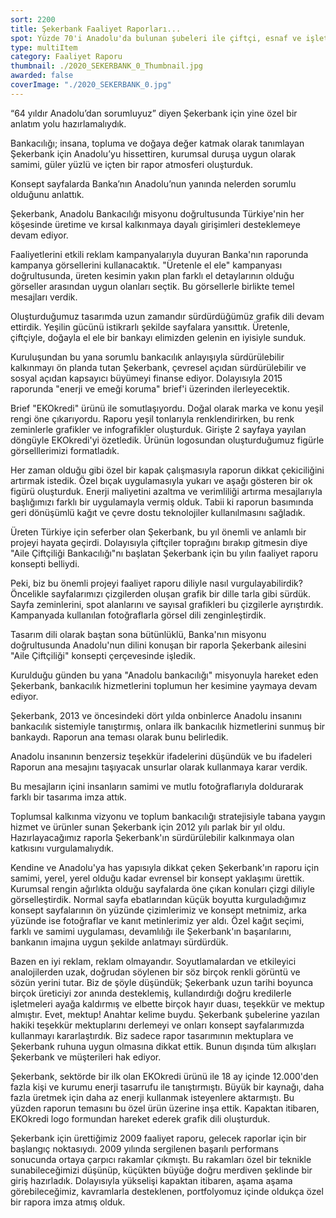 ```yaml
---
sort: 2200
title: Şekerbank Faaliyet Raporları...
spot: Yüzde 70'i Anadolu'da bulunan şubeleri ile çiftçi, esnaf ve işletmeleri en iyi anlayan ve onlara özel çözümler sunan <strong>Şekerbank ile tanışıklığımız 2009 yılına dayanıyor.</strong> Hem yerel bankacılıktaki bilgi birikimi hem de yaygın şube ağı ile rekabette farklılaşan Banka için, bu farkı olabildiğince çarpıcı biçimde yansıtan raporlar hazırladık. Kurumsal imaja uygun şekilde hazırladığımız her raporla müşterimizin yıllık performansına değer kattık.
type: multiItem
category: Faaliyet Raporu
thumbnail: ./2020_SEKERBANK_0_Thumbnail.jpg
awarded: false
coverImage: "./2020_SEKERBANK_0.jpg"
---
```




<MultiItemLayoutOneItem oneItemTitle="ŞEKERBANK 2020 FAALİYET RAPORU" oneItemSubTitle="" sliderImages={[SEKERBANK2020_0,SEKERBANK2020_1,SEKERBANK2020_2,SEKERBANK2020_3,SEKERBANK2020_4]} awarded={false}>



</MultiItemLayoutOneItem>


<MultiItemLayoutOneItem oneItemTitle="ŞEKERBANK 2017 FAALİYET RAPORU" oneItemSubTitle="Anadolu’dan sorumlu bir banka" sliderImages={[SEKERBANK2017_0,SEKERBANK2017_1,SEKERBANK2017_2,SEKERBANK2017_3]} awarded={false}>

“64 yıldır Anadolu’dan sorumluyuz” diyen Şekerbank için yine özel bir anlatım yolu hazırlamalıydık.

Bankacılığı; insana, topluma ve doğaya değer katmak olarak tanımlayan Şekerbank için Anadolu’yu hissettiren, kurumsal duruşa uygun olarak samimi, güler yüzlü ve içten bir rapor atmosferi oluşturduk.

Konsept sayfalarda Banka’nın Anadolu’nun yanında nelerden sorumlu olduğunu anlattık.

</MultiItemLayoutOneItem>


<MultiItemLayoutOneItem oneItemTitle="ŞEKERBANK 2016 FAALİYET RAPORU" oneItemSubTitle="Türkiye'nin elinden çok şey gelir" sliderImages={[SEKERBANK2016_0,SEKERBANK2016_1,SEKERBANK2016_2,SEKERBANK2016_3,SEKERBANK2016_4,SEKERBANK2016_5]} awarded={false}>

Şekerbank, Anadolu Bankacılığı misyonu doğrultusunda Türkiye'nin her köşesinde üretime ve kırsal kalkınmaya dayalı girişimleri desteklemeye devam ediyor.

Faaliyetlerini etkili reklam kampanyalarıyla duyuran Banka'nın raporunda kampanya görsellerini kullanacaktık. "Üretenle el ele" kampanyası doğrultusunda, üreten kesimin yakın plan farklı el detaylarının olduğu görseller arasından uygun olanları seçtik. Bu görsellerle birlikte temel mesajları verdik.

Oluşturduğumuz tasarımda uzun zamandır sürdürdüğümüz grafik dili devam ettirdik. Yeşilin gücünü istikrarlı şekilde sayfalara yansıttık. Üretenle, çiftçiyle, doğayla el ele bir bankayı elimizden gelenin en iyisiyle sunduk.

</MultiItemLayoutOneItem>


<MultiItemLayoutOneItem oneItemTitle="ŞEKERBANK 2015 FAALİYET RAPORU" oneItemSubTitle="Enerjiyi ve emeği koruyan bir rapor..." sliderImages={[SEKERBANK2015_0,SEKERBANK2015_1,SEKERBANK2015_2,SEKERBANK2015_3,SEKERBANK2015_4]} awarded={false}>

Kuruluşundan bu yana sorumlu bankacılık anlayışıyla sürdürülebilir kalkınmayı ön planda tutan Şekerbank, çevresel açıdan sürdürülebilir ve sosyal açıdan kapsayıcı büyümeyi finanse ediyor. Dolayısıyla 2015 raporunda "enerji ve emeği koruma" brief'i üzerinden ilerleyecektik.

Brief "EKOkredi" ürünü ile somutlaşıyordu. Doğal olarak marka ve konu yeşil rengi öne çıkarıyordu. Raporu yeşil tonlarıyla renklendirirken, bu renk zeminlerle grafikler ve infografikler oluşturduk. Girişte 2 sayfaya yayılan döngüyle EKOkredi'yi özetledik. Ürünün logosundan oluşturduğumuz figürle görselllerimizi formatladık.

Her zaman olduğu gibi özel bir kapak çalışmasıyla raporun dikkat çekiciliğini artırmak istedik. Özel bıçak uygulamasıyla yukarı ve aşağı gösteren bir ok figürü oluşturduk. Enerji maliyetini azaltma ve verimliliği artırma mesajlarıyla başlığımızı farklı bir uygulamayla vermiş olduk. Tabii ki raporun basımında geri dönüşümlü kağıt ve çevre dostu teknolojiler kullanılmasını sağladık.

</MultiItemLayoutOneItem>


<MultiItemLayoutOneItem oneItemTitle="ŞEKERBANK 2014 FAALİYET RAPORU" oneItemSubTitle="Tarla gibi işlenen bir tasarım..." sliderImages={[SEKERBANK2014_0,SEKERBANK2014_1,SEKERBANK2014_2,SEKERBANK2014_3,SEKERBANK2014_4]} awarded={false}>

Üreten Türkiye için seferber olan Şekerbank, bu yıl önemli ve anlamlı bir projeyi hayata geçirdi. Dolayısıyla çiftçiler toprağını bırakıp gitmesin diye "Aile Çiftçiliği Bankacılığı"nı başlatan Şekerbank için bu yılın faaliyet raporu konsepti belliydi.

Peki, biz bu önemli projeyi faaliyet raporu diliyle nasıl vurgulayabilirdik? Öncelikle sayfalarımızı çizgilerden oluşan grafik bir dille tarla gibi sürdük. Sayfa zeminlerini, spot alanlarını ve sayısal grafikleri bu çizgilerle ayrıştırdık. Kampanyada kullanılan fotoğraflarla görsel dili zenginleştirdik.

Tasarım dili olarak baştan sona bütünlüklü, Banka'nın misyonu doğrultusunda Anadolu'nun dilini konuşan bir raporla Şekerbank ailesini "Aile Çiftçiliği" konsepti çerçevesinde işledik.

</MultiItemLayoutOneItem>


<MultiItemLayoutOneItem oneItemTitle="ŞEKERBANK 2013 FAALİYET RAPORU" oneItemSubTitle="Samimiyet dolu bir rapor..." sliderImages={[SEKERBANK2013_0,SEKERBANK2013_1,SEKERBANK2013_2,SEKERBANK2013_3]} awarded={false}>

Kurulduğu günden bu yana "Anadolu bankacılığı" misyonuyla hareket eden Şekerbank, bankacılık hizmetlerini toplumun her kesimine yaymaya devam ediyor.

Şekerbank, 2013 ve öncesindeki dört yılda onbinlerce Anadolu insanını bankacılık sistemiyle tanıştırmış, onlara ilk bankacılık hizmetlerini sunmuş bir bankaydı. Raporun ana teması olarak bunu belirledik.

Anadolu insanının benzersiz teşekkür ifadelerini düşündük ve bu ifadeleri Raporun ana mesajını taşıyacak unsurlar olarak kullanmaya karar verdik.

Bu mesajların içini insanların samimi ve mutlu fotoğraflarıyla doldurarak farklı bir tasarıma imza attık.

</MultiItemLayoutOneItem>


<MultiItemLayoutOneItem oneItemTitle="ŞEKERBANK 2012 FAALİYET RAPORU" oneItemSubTitle="Sürdürülebilir kalkınma için yerel ve yerinde çözümler..." sliderImages={[SEKERBANK2012_0,SEKERBANK2012_1,SEKERBANK2012_2,SEKERBANK2012_3]} awarded={true}>

Toplumsal kalkınma vizyonu ve toplum bankacılığı stratejisiyle tabana yaygın hizmet ve ürünler sunan Şekerbank için 2012 yılı parlak bir yıl oldu. Hazırlayacağımız raporla Şekerbank'ın sürdürülebilir kalkınmaya olan katkısını vurgulamalıydık.

Kendine ve Anadolu'ya has yapısıyla dikkat çeken Şekerbank'ın raporu için samimi, yerel, yerel olduğu kadar evrensel bir konsept yaklaşımı ürettik. Kurumsal rengin ağırlıkta olduğu sayfalarda öne çıkan konuları çizgi diliyle görselleştirdik. Normal sayfa ebatlarından küçük boyutta kurguladığımız konsept sayfalarının ön yüzünde çizimlerimiz ve konsept metnimiz, arka yüzünde ise fotoğraflar ve kanıt metinlerimiz yer aldı. Özel kağıt seçimi, farklı ve samimi uygulaması, devamlılığı ile Şekerbank'ın başarılarını, bankanın imajına uygun şekilde anlatmayı sürdürdük.

</MultiItemLayoutOneItem>


<MultiItemLayoutOneItem oneItemTitle="ŞEKERBANK 2011 FAALİYET RAPORU" oneItemSubTitle="Bir banka için müşterilerinin güveninden ve içten bir teşekküründen daha değerli ne olabilir ki..." sliderImages={[SEKERBANK2011_0,SEKERBANK2011_1,SEKERBANK2011_2,SEKERBANK2011_3]} awarded={true}>

Bazen en iyi reklam, reklam olmayandır. Soyutlamalardan ve etkileyici analojilerden uzak, doğrudan söylenen bir söz birçok renkli görüntü ve sözün yerini tutar. Biz de şöyle düşündük; Şekerbank uzun tarihi boyunca birçok üreticiyi zor anında desteklemiş, kullandırdığı doğru kredilerle işletmeleri ayağa kaldırmış ve elbette birçok hayır duası, teşekkür ve mektup almıştır. Evet, mektup! Anahtar kelime buydu. Şekerbank şubelerine yazılan hakiki teşekkür mektuplarını derlemeyi ve onları konsept sayfalarımızda kullanmayı kararlaştırdık. Biz sadece rapor tasarımının mektuplara ve Şekerbank ruhuna uygun olmasına dikkat ettik. Bunun dışında tüm alkışları Şekerbank ve müşterileri hak ediyor.

</MultiItemLayoutOneItem>


<MultiItemLayoutOneItem oneItemTitle="ŞEKERBANK 2010 FAALİYET RAPORU" oneItemSubTitle="Tasarrufun başrolde olduğu bir rapor tasarımı" sliderImages={[SEKERBANK2010_0,SEKERBANK2010_1,SEKERBANK2010_2,SEKERBANK2010_3]} awarded={false}>

Şekerbank, sektörde bir ilk olan EKOkredi ürünü ile 18 ay içinde 12.000'den fazla kişi ve kurumu enerji tasarrufu ile tanıştırmıştı. Büyük bir kaynağı, daha fazla üretmek için daha az enerji kullanmak isteyenlere aktarmıştı. Bu yüzden raporun temasını bu özel ürün üzerine inşa ettik. Kapaktan itibaren, EKOkredi logo formundan hareket ederek grafik dili oluşturduk.

</MultiItemLayoutOneItem>


<MultiItemLayoutOneItem oneItemTitle="ŞEKERBANK 2009 FAALİYET RAPORU" oneItemSubTitle="Basamak basamak yükselen bir başarı öyküsü" sliderImages={[SEKERBANK2009_0,SEKERBANK2009_1,SEKERBANK2009_2,SEKERBANK2009_3]} awarded={false}>

Şekerbank için ürettiğimiz 2009 faaliyet raporu, gelecek raporlar için bir başlangıç noktasıydı. 2009 yılında sergilenen başarılı performans sonucunda ortaya çarpıcı rakamlar çıkmıştı. Bu rakamları özel bir teknikle sunabileceğimizi düşünüp, küçükten büyüğe doğru merdiven şeklinde bir giriş hazırladık. Dolayısıyla yükselişi kapaktan itibaren, aşama aşama görebileceğimiz, kavramlarla desteklenen, portfolyomuz içinde oldukça özel bir rapora imza atmış olduk.

</MultiItemLayoutOneItem>


